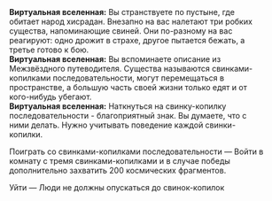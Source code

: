 {{Диалог Начало}}
:'''Виртуальная вселенная:''' Вы странствуете по пустыне, где обитает народ хисрадан. Внезапно на вас налетают три робких существа, напоминающие свиней. Они по-разному на вас реагируют: одно дрожит в страхе, другое пытается бежать, а третье готово к бою.
:'''Виртуальная вселенная:''' Вы вспоминаете описание из Межзвёздного путеводителя. Существа называются свинками-копилками последовательности, могут перемещаться в пространстве, а большую часть своей жизни только едят и от кого-нибудь убегают.
:'''Виртуальная вселенная:''' Наткнуться на свинку-копилку последовательности - благоприятный знак. Вы думаете, что с ними делать. Нужно учитывать поведение каждой свинки-копилки.
:{{Диалог|Звезда}} Поиграть со свинками-копилками последовательности &mdash; Войти в комнату с тремя свинками-копилками и в случае победы дополнительно захватить 200 космических фрагментов.
:{{SU Special Dialogue|Ночь|Обнять одинокую свинку-копилку|Победить огромный подвид свинки-копилки и заработать уравнение 2-3★.}}
:{{SU Special Dialogue|День|Вы не хотите обижать свинку-копилку|При отказе сражаться немедленно получить случайные благословения 2-3★: 2.}}
:{{Диалог|Звезда}} Уйти &mdash; Люди не должны опускаться до свинок-копилок
{{Диалог Конец}}